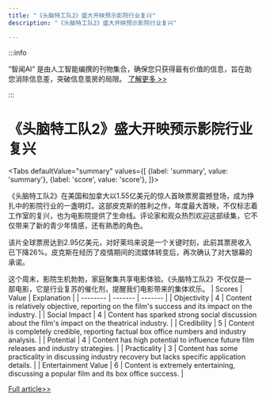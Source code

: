 ```yaml
---
title: "《头脑特工队2》盛大开映预示影院行业复兴"
description: "《头脑特工队2》盛大开映预示影院行业复兴"

---
```



:::info

“智闻AI“ 是由人工智能编撰的刊物集合，确保您只获得最有价值的信息，旨在助您消除信息差，突破信息茧房的局限。  [了解更多 >>](/)

:::

# 《头脑特工队2》盛大开映预示影院行业复兴


<Tabs
	defaultValue="summary"
	values={[
	{label: 'summary', value: 'summary'},
	{label: 'score', value: 'score'},
]}>
<TabItem value="summary">


《头脑特工队2》在美国和加拿大以1.55亿美元的惊人首映票房震撼登场，成为挣扎中的影院行业的一盏明灯。这部皮克斯的胜利之作，年度最大首映，不仅标志着工作室的复兴，也为电影院提供了生命线。评论家和观众热烈欢迎这部续集，它不仅带来了新的青少年情感，还有熟悉的角色。

该片全球票房达到2.95亿美元，对好莱坞来说是一个关键时刻，此前其票房收入已下降26%。皮克斯在经历了疫情期间的流媒体转变后，再次确认了对大银幕的承诺。

这个周末，影院生机勃勃，家庭聚集共享电影体验。《头脑特工队2》不仅仅是一部电影，它是行业复苏的催化剂，提醒我们电影带来的集体欢乐。
</TabItem>
<TabItem value="score">
	| Scores     | Value   | Explanation |
	| -------- | ------- | ------- |
	| Objectivity  | 4    | Content is relatively objective, reporting on the film's success and its impact on the industry.    |
	| Social Impact | 4     | Content has sparked strong social discussion about the film's impact on the theatrical industry.    |
	| Credibility    | 5    | Content is completely credible, reporting factual box office numbers and industry analysis.    |
	| Potential    | 4    | Content has high potential to influence future film releases and industry strategies.    |
	| Practicality    | 3    | Content has some practicality in discussing industry recovery but lacks specific application details.    |
	| Entertainment Value    | 6    | Content is extremely entertaining, discussing a popular film and its box office success.    |
</TabItem>
</Tabs>

[Full article>>](https://apnews.com/article/inside-out-2-box-office-ea1994cf48357c6c2e833ff470051bbc)
